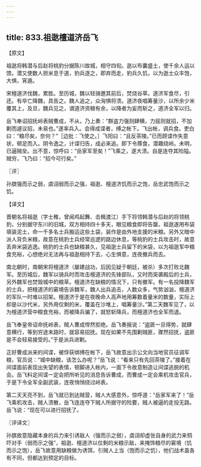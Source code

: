 ```yaml
---
---
---
```

title: 833.祖逖檀道济岳飞
---



【原文】

祖逖将韩潜与后赵将桃豹分据陈川故城，相守四旬。逖以布囊盛土，使千余人运以馈。潜又使数人担米息于道，豹兵逐之，即弃而走，豹兵久饥，以为逖士众丰饱，大惧，宵遁。

宋檀道济伐魏，累胜。至历城，魏以轻骑邀其前后，焚烧谷草。道济军食尽，引还。有卒亡降魏，具告之。魏人追之，众洶惧将溃。道济夜唱筹量沙，以所余少米覆其上，及旦，魏兵见之，谓道济资粮有余，以降者为妄而斩之，道济全军以归。

岳飞奉诏招抚岭表贼曹成，不从，乃上奏：“群盗力强则肆横，力屈则就招，不加剿而遽议招，未易也。”遂率兵入。会得成谍者，缚之帐下。飞出帐，调兵食。吏白曰：“粮尽矣，奈何？”［边批：飞使之。］飞阳曰：“且反茶陵。”已而顾谍作失意状，顿足而入。阴令逸之，计谍归告，成必来追。即下令蓐食，潜趣绕岭。未明，已逼贼垒。出不意，惊呼曰：“岳家军至矣！”飞乘之，遂大溃。自是连夺其险隘。贼穷，飞乃曰：“招今可行矣。”

〖评〗

孙膑强而示之弱，虞诩弱而示之强，祖逖、檀道济饥而示之饱，岳忠武饱而示之饥。

【译文】

晋朝名将祖逖（字士稚，曾闻鸡起舞、击楫渡江）手下将领韩潜与后赵的将领桃豹，分别据守东川的旧城，双方相持四十多天，眼见粮食即将告罄。祖逖遂用布袋填装泥土，命一千多名士兵搬运这些土袋，装作是由外地支援的米粮。另外又暗中派人背负米粮，故意在桃豹士兵经常巡逻的路边休息，等桃豹的士兵攻击时，故意丢弃米袋逃逸。桃豹的士兵也缺粮甚久，见祖逖士兵留下的米袋，以为祖逖军中粮食充裕，心想绝对无法再与祖逖相持下去，心生惧意，连夜撤兵而去。

南北朝时，南朝宋将檀道济（屡建战功，后因见疑于朝廷，被杀）多次打败北魏军。至历城后，魏军以骑兵时而攻击檀道济的先锋部队，又时而突袭殿后的士兵，另外魏军也焚毁城中的粮草。檀道济在缺粮的情况下，只有撤军。有一名投降魏军的士兵，把檀道济的窘境告诉魏军，魏人出兵追击，人数众多，气势汹汹，檀道济的军队一时难以招架。檀道济于是在夜晚命人高声地用筹数着量米的数量，实际上却是以沙代米，另外用仅剩的米，覆盖在沙堆上，唱筹量沙。”第二天魏军见了，以为檀道济营中粮食充裕，而被降兵骗了，就怒斩降兵，而檀道济也全军而退。

岳飞奉皇帝诏命抚岭表，贼人曹成悍然拒绝。岳飞奏报说：“盗匪一旦得势，就肆意横行，等到穷途末路时，就容易招抚。现在如果不先围剿贼匪，骤然招抚，盗匪是不会轻易接受的。”于是派兵进剿。

正好曹成派来的间谍，被俘获绑缚在帐下，岳飞故意出示公文向当地官员征调军粮，官员说：“城中缺粮，该怎么办呢？”岳飞说：“看来只有先回茶陵了。”接着在间谍面前表现出失望的表情，顿脚进入帐内，一面下令故意制造让间谍逃脱的机会。岳飞料定间谍一定会把所听见的消息告诉曹成，而曹成一定会乘机攻击官兵，于是下令全军全副武装，连夜悄悄绕过岭表。

第二天天亮不到，岳飞就已到达贼营，贼人大感意外，惊呼道：“岳家军来了！”岳飞乘机攻击，贼人溃散，岳飞连连夺下贼人所据守的险要，贼人被逼的走投无路。岳飞说：“现在可以进行招抚了。

〖评译文〗

孙膑故意隐藏本身的兵力来引诱敌人（强而示之弱），虞诩却虚张自身的武力来恫吓对手（弱而示之强”，祖逖、檀道济以仅剩的米粮示敌，来掩饰粮尽的窘境（饥而示之饱），岳飞故意用缺粮做为诱饵，引贼人上当（饱而示之饥），他们战术虽各有不同，但都达到预定的目标。